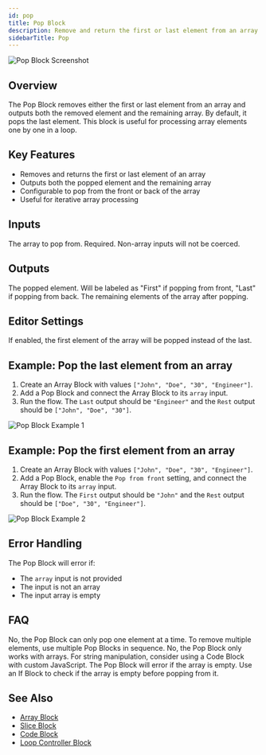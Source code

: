 ```yaml
---
id: pop
title: Pop Block
description: Remove and return the first or last element from an array
sidebarTitle: Pop
---
```


![Pop Block Screenshot](./assets/pop-block.png)

## Overview

The Pop Block removes either the first or last element from an array and outputs both the removed element and the remaining array. By default, it pops the last element. This block is useful for processing array elements one by one in a loop.

## Key Features

- Removes and returns the first or last element of an array
- Outputs both the popped element and the remaining array
- Configurable to pop from the front or back of the array
- Useful for iterative array processing

## Inputs

<ParamField path="array" type="any[]" required>
  The array to pop from. Required. Non-array inputs will not be coerced.
</ParamField>

## Outputs

<ResponseField name="lastItem" type="any">
  The popped element. Will be labeled as "First" if popping from front, "Last" if popping from back.
</ResponseField>

<ResponseField name="restOfArray" type="any[]">
  The remaining elements of the array after popping.
</ResponseField>

## Editor Settings

<ParamField path="fromFront" type="boolean" default={false}>
  If enabled, the first element of the array will be popped instead of the last.
</ParamField>

## Example: Pop the last element from an array

1. Create an Array Block with values `["John", "Doe", "30", "Engineer"]`.
2. Add a Pop Block and connect the Array Block to its `array` input.
3. Run the flow. The `Last` output should be `"Engineer"` and the `Rest` output should be `["John", "Doe", "30"]`.

<Frame>
  <img src="./assets/pop-block-example-01.png" alt="Pop Block Example 1" />
</Frame>

## Example: Pop the first element from an array

1. Create an Array Block with values `["John", "Doe", "30", "Engineer"]`.
2. Add a Pop Block, enable the `Pop from front` setting, and connect the Array Block to its `array` input.
3. Run the flow. The `First` output should be `"John"` and the `Rest` output should be `["Doe", "30", "Engineer"]`.

<Frame>
  <img src="./assets/pop-block-example-02.png" alt="Pop Block Example 2" />
</Frame>

## Error Handling

The Pop Block will error if:
- The `array` input is not provided
- The input is not an array
- The input array is empty

## FAQ

<AccordionGroup>
  <Accordion title="Can I pop multiple elements from an array at once?">
    No, the Pop Block can only pop one element at a time. To remove multiple elements, use multiple Pop Blocks in sequence.
  </Accordion>

  <Accordion title="Can I use the Pop Block to pop elements from a string?">
    No, the Pop Block only works with arrays. For string manipulation, consider using a Code Block with custom JavaScript.
  </Accordion>

  <Accordion title="What if the array is empty?">
    The Pop Block will error if the array is empty. Use an If Block to check if the array is empty before popping from it.
  </Accordion>
</AccordionGroup>

## See Also

- [Array Block](/block-reference/data/array)
- [Slice Block](/block-reference/modifiers/slice)
- [Code Block](/block-reference/code/code)
- [Loop Controller Block](/block-reference/logic/loop-controller)
